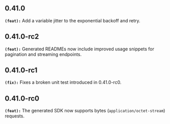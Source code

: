 ## 0.41.0
**`(feat):`** Add a variable jitter to the exponential backoff and retry.

## 0.41.0-rc2
**`(feat):`** Generated READMEs now include improved usage snippets for pagination and streaming endpoints.

## 0.41.0-rc1
**`(fix):`** Fixes a broken unit test introduced in 0.41.0-rc0.

## 0.41.0-rc0
**`(feat):`** The generated SDK now supports bytes (`application/octet-stream`) requests.


